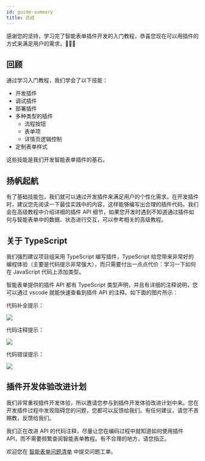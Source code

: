 ```yaml
---
id: guide-summary
title: 总结
---
```


感谢您的坚持，学习完了智能表单插件开发的入门教程，恭喜您现在可以用插件的方式来满足用户的需求。🎉🎉🎉

## 回顾

通过学习入门教程，我们学会了以下技能：

- 开发插件
- 调试插件
- 部署插件
- 多种类型的插件
  - 流程按钮
  - 表单项
  - 详情页逻辑控制
- 定制表单样式

这些技能是我们开发智能表单插件的基石。

## 扬帆起航

有了基础技能包，我们就可以通过开发插件来满足用户的个性化需求。在开发插件时，建议您先阅读一下最佳实践中的内容，这样能够编写出合理的插件代码。我们会在高级教程中介绍详细的插件 API 细节，如果您开发时遇到不知道通过插件如何与智能表单中的数据、状态进行交互，可以参考相关的高级教程。

## 关于 TypeScript

我们强烈建议项目组采用 TypeScript 编写插件，TypeScript 给您带来非常好的编程体验（主要是代码提示非常强大），而只需要付出一点点代价：学习一下如何在 JavaScript 代码上添加类型。

智能表单提供的插件 API 都有 TypeScript 类型声明，并且有详细的注释说明，您可以通过 vscode 就能快速查看到插件 API 的注释。如下面的图片所示：

代码补全提示：

![](assets/guide-summary/vscode-code-info.png)

代码注释提示：

![](assets/guide-summary/vscode-code-note.png)

代码错误提示：

![](assets/guide-summary/vscode-code-error.png)

## 插件开发体验改进计划

我们非常重视插件开发体验，所以邀请您参与到插件开发体验改进计划中来。您在开发插件过程中发现阻碍您的问题，您都可以反馈给我们。有任何建议，请您不吝赐教，反馈给我们。

我们正在改进 API 的代码注释，尽量让您在编码过程中就知道如何使用插件 API，而不需要频繁查阅智能表单教程。有不合理的地方，请您指正。

欢迎您在 [智能表单问题清单](https://gitee.com/sinoui/sino-intellisense-form-test/issues) 中提交问题工单。
